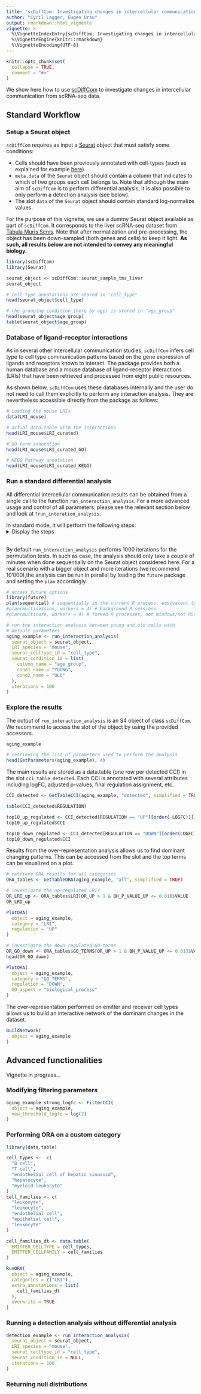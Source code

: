 ```yaml
---
title: "scDiffCom: Investigating changes in intercellular communication"
author: "Cyril Lagger, Eugen Ursu"
output: rmarkdown::html_vignette
vignette: >
  %\VignetteIndexEntry{scDiffCom: Investigating changes in intercellular communication}
  %\VignetteEngine{knitr::rmarkdown}
  %\VignetteEncoding{UTF-8}
---
```


```r
knitr::opts_chunk$set(
  collapse = TRUE,
  comment = "#>"
)
```


We show here how to use [scDiffCom](https://github.com/CyrilLagger/scDiffCom)
to investigate changes in intercellular communication from scRNA-seq data.

## Standard Workflow

### Setup a Seurat object

`scDiffCom` requires as input a [Seurat](https://satijalab.org/seurat/) object
that must satisfy some conditions:

* Cells should have been previously annotated with cell-types (such as
explained for example
[here](https://satijalab.org/seurat/articles/pbmc3k_tutorial.html)).
* `meta.data` of the `Seurat` object should contain a column that
indicates to which of two groups each cell belongs to. Note that although the
main aim of `scDiffCom` is to perform differential analysis, it is also possible
to only perform a detection analysis (see below).
* The slot `data` of the `Seurat` object should contain standard log-normalize
values.

For the purpose of this vignette, we use a dummy Seurat object available as
part of `scDiffCom`. It corresponds to the liver scRNA-seq dataset from
[Tabula Muris Senis](https://tabula-muris-senis.ds.czbiohub.org/). Note that
after normalization and pre-processing, the object has been down-sampled
(both genes and cells) to keep it light. **As such, all results below are not
intended to convey any meaningful biology.**

```r
library(scDiffCom)
library(Seurat)

seurat_object <- scDiffCom::seurat_sample_tms_liver
seurat_object

# cell-type annotations are stored in "cell_type"
head(seurat_object$cell_type)

# the grouping condition (here by age) is stored in "age_group"
head(seurat_object$age_group)
table(seurat_object$age_group)

```

### Database of ligand-receptor interactions

As in several other intercellular communication studies, `scDiffCom` infers
cell type to cell type communication patterns based on the gene expression of
ligands and receptors known to interact. The package provides both a human
database and a mouse database of ligand-receptor interactions (LRIs)
that have been retrieved and processed from eight public resources.

As shown below, `scDiffCom` uses these databases internally and the user
do not need to call them explicitly to perform any interaction analysis. They
are nevertheless accessible directly from the package as follows:


```r

# Loading the mouse LRIs
data(LRI_mouse)

# actual data.table with the interactions
head(LRI_mouse$LRI_curated)

# GO term annotation
head(LRI_mouse$LRI_curated_GO)

# KEGG Pathway annotation
head(LRI_mouse$LRI_curated_KEGG)


```


### Run a standard differential analysis

All differential intercellular communication results can be obtained from a single call to the function `run_interaction_analysis`. For a more advanced
usage and control of all parameters, please see the relevant section below and look at `?run_interation_analysis`.

In standard mode, it will perform the following steps:
<details>
<summary>Display the steps</summary>
 * Preprocess the data and meta.data of the Seurat object.
 * Build a table of all potential cell-cell interactions (CCIs) of the form
 (Emitter Cell Type, Receiver Cell Type, Ligand Gene(s), Receptor Gene(s)).
 They are obtained by comparing the genes in the Seurat object to those of our
 internal database of LRIs.
 * Compute scores, detection rates,... for each CCI.
 * Perform two different permutation tests to infer both the
 specificity (as originally defined by
 [CellPhoneDB](https://www.cellphonedb.org/)) and significance of change of
 each CCI.
 * Based on their computed attributes, CCIs are either filtered out or
 assigned to a regulation category: UP, DOWN, FLAT, NSC (non-significant
 change).
 * Perform an over-representation analysis to infer dominant communication
 changes at the level of various categories (LRI, cell types, GO Terms,
 KEGG pathways,...).
 </details>&nbsp;

By default `run_interaction_analysis` performs 1000 iterations for the
permutation tests. In such as case, the analysis should only take a couple of
minutes when done sequentially on the Seurat object considered here. For a real
scenario with a bigger object and more iterations (we recommend 10'000),the analysis can be run in parallel by loading the `future` package and setting the `plan` accordingly.


```r

# access future options
library(future)
plan(sequential) # sequentially in the current R process, equivalent to do nothing
#plan(multisession, workers = 4) # background R sessions
#plan(multicore, workers = 4) # forked R processes, not Windows/not RStudio

# run the interaction analysis between young and old cells with
# default parameters
aging_example <- run_interaction_analysis(
  seurat_object = seurat_object,
  LRI_species = "mouse",
  seurat_celltype_id = "cell_type",
  seurat_condition_id = list(
    column_name = "age_group",
    cond1_name = "YOUNG",
    cond2_name = "OLD"
  ),
  iterations = 100
)

```

### Explore the results

The output of `run_interaction_analysis` is an S4 object of class `scDiffCom`. We recommend to access the slot of the object by using the provided accessors.

```r
aging_example

# retrieving the list of parameters used to perform the analysis
head(GetParameters(aging_example), 4)

```

The main results are stored as a data.table (one row per detected CCI) in
the slot `cci_table_detected`. Each CCI is annotated with several attributes
including logFC, adjusted p-values, final regulation assignment, etc.

```r

CCI_detected <- GetTableCCI(aging_example, "detected", simplified = TRUE)

table(CCI_detected$REGULATION)

top10_up_regulated <- CCI_detected[REGULATION == "UP"][order(-LOGFC)][1:10]
top10_up_regulated$CCI

top10_down_regulated <- CCI_detected[REGULATION == "DOWN"][order(LOGFC)][1:10]
top10_down_regulated$CCI


```
Results from the over-representation analysis allows us to find dominant
changing patterns. This can be accessed from the slot \code{ora_table} and the
top terms can be visualized on a plot.


```r

# retrieve ORA results for all categories
ORA_tables <- GetTableORA(aging_example, "all", simplified = TRUE)

# investigate the up-regulated LRIs
OR_LRI_up <- ORA_tables$LRI[OR_UP > 1 & BH_P_VALUE_UP <= 0.01]$VALUE
OR_LRI_up

PlotORA(
  object = aging_example,
  category = "LRI",
  regulation = "UP"
)

# investigate the down-regulated GO-terms
OR_GO_down <- ORA_tables$GO_TERMS[OR_UP > 1 & BH_P_VALUE_UP <= 0.01]$VALUE
head(OR_GO_down)

PlotORA(
  object = aging_example,
  category = "GO_TERMS",
  regulation = "DOWN",
  GO_aspect = "biological_process"
)

```

The over-representation performed on emitter and receiver cell types allows us
to build an interactive network of the dominant changes in the dataset.

```r
BuildNetwork(
  object = aging_example
)

```

## Advanced functionalities

Vignette in progress...

### Modifying filtering parameters

```r

aging_example_strong_logfc <- FilterCCI(
  object = aging_example,
  new_threshold_logfc = log(2)
)

```

### Performing ORA on a custom category

```r
library(data.table)

cell_types <-  c(
  "B cell",
  "T cell",
  "endothelial cell of hepatic sinusoid",
  "hepatocyte",
  "myeloid leukocyte"
)
cell_families <- c(
  "leukocyte",
  "leukocyte",
  "endothelial cell",
  "epithelial cell",
  "leukocyte"
)

cell_families_dt <- data.table(
  EMITTER_CELLTYPE = cell_types,
  EMITTER_CELLFAMILY = cell_families
)

RunORA(
  object = aging_example,
  categories = c("LRI"),
  extra_annotations = list(
    cell_families_dt
  ),
  overwrite = TRUE
)

```

### Running a detection analysis without differential analysis

```r

detection_example <- run_interaction_analysis(
  seurat_object = seurat_object,
  LRI_species = "mouse",
  seurat_celltype_id = "cell_type",
  seurat_condition_id = NULL,
  iterations = 100
)

```

### Returning null distributions
